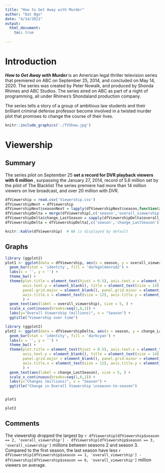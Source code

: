 ```yaml
---
title: "How to Get Away with Murder"
author: "Dat Ngo"
date: "4/14/2021"
output: 
  html_document:
    toc: true
    
---
```


# Introduction
<i><b> How to Get Away with Murder </i></b> is an American legal thriller television series that premiered on ABC on September 25, 2014, and concluded on May 14, 2020. The series was created by Peter Nowalk, and produced by Shonda Rhimes and ABC Studios. The series aired on ABC as part of a night of programming, all under Rhimes's Shondaland production company.

The series tells a story of a group of ambitious law students and their brilliant criminal defense professor become involved in a twisted murder plot that promises to change the course of their lives.
```r
knitr::include_graphics('./TVShow.jpg')
```


# Viewership
## Summary
The series pilot on September 25 <b> set a record for DVR playback viewers with 6 million </b>, surpassing the January 27, 2014, record of 5.6 million set by the pilot of The Blacklist The series premiere had more than 14 million viewers on live broadcast, and over 20 million with DVR.

```r
dfViewership = read.csv('Viewership.csv')
dfViewershipNext = dfViewership
dfViewershipNext$seasonNext = lapply(dfViewershipNext$season,function(x){x+1})
dfViewershipDelta = merge(dfViewership[,c('season','overall_viewership')], dfViewershipNext[,c('seasonNext','overall_viewership')], by.x = 'season', by.y = 'seasonNext')
dfViewershipDelta$change_LastSeason = sapply(dfViewershipDelta$overall_viewership.x - dfViewershipDelta$overall_viewership.y, function(x){round(x,digit = 2)})
dfViewershipDelta = dfViewershipDelta[,c('season','change_LastSeason')]

```

```r
knitr::kable(dfViewership)  # NA is displayed by default
```

## Graphs
```r
library (ggplot2)
plot1 <- ggplot(data = dfViewership, aes(x = season, y = overall_viewership )) + 
  geom_bar(stat = 'identity', fill = 'darkgoldenrod2') +
  labs(x = '', y = '') +
  theme_bw() +
  theme(plot.title = element_text(hjust = 0.5), axis.text.x = element_text(angle = 0,colour = 'black',size = 12),
        axis.text.y = element_blank(), title = element_text(size = 14),legend.title = element_blank(), axis.ticks.y = element_blank(),
        panel.grid.major = element_blank(), panel.grid.minor = element_blank(),
        axis.title.x = element_text(size = 12), axis.title.y = element_text(size = 12)
        ) +
  geom_text(aes(label = overall_viewership), size = 5, ) +
  scale_x_continuous(breaks=seq(1,6,1)) + 
  labs(y="Overall Viewership (millions)", x = "Season") +
  ggtitle("Viewership over time")

library (ggplot2)
plot2 <- ggplot(data = dfViewershipDelta, aes(x = season, y = change_LastSeason )) + 
  geom_bar(stat = 'identity', fill = 'darkcyan') +
  labs(x = '', y = '') +
  theme_bw() +
  theme(plot.title = element_text(hjust = 0.5), axis.text.x = element_text(angle = 0,colour = 'black',size = 12),
        axis.text.y = element_blank(), title = element_text(size = 14),legend.title = element_blank(), axis.ticks.y = element_blank(),
        panel.grid.major = element_blank(), panel.grid.minor = element_blank(),
        axis.title.x = element_text(size = 12), axis.title.y = element_text(size = 12)
        ) +
  geom_text(aes(label = change_LastSeason), size = 5, ) +
  scale_x_continuous(breaks=seq(1,6,1)) + 
  labs(y="Changes (millions)", x = "Season") +
  ggtitle("Change in Overall Viewership \nseason-to-season")


plot1

plot2
```

## Comments
The viewership dropped the largest by `r dfViewership[dfViewership$season == 2, 'overall_viewership'] - dfViewership[dfViewership$season == 3, 'overall_viewership']` millions between seasons 2 and season 3. Compared to the first season, the last season have less `r dfViewership[dfViewership$season == 1, 'overall_viewership'] - dfViewership[dfViewership$season == 6, 'overall_viewership']` million viewers on average.


